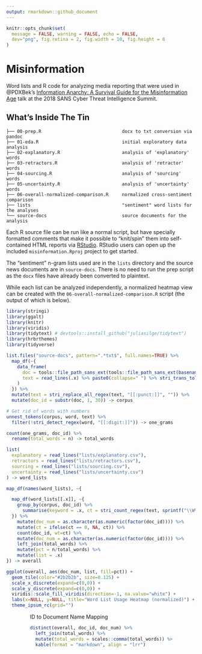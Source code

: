 ```yaml
---
output: rmarkdown::github_document
---
```


```r
knitr::opts_chunk$set(
  message = FALSE, warning = FALSE, echo = FALSE,
  dev="png", fig.retina = 2, fig.width = 10, fig.height = 6
)
```

# Misinformation

Word lists and R code for analyzing media reporting that were used in @PDXBek's [Information Anarchy: A Survival Guide for the Misinformation Age](https://www.sans.org/event/cyber-threat-intelligence-summit-2018/summit-agenda) talk at the 2018 SANS Cyber Threat Intelligence Summit.

## What's Inside The Tin

    ├── 00-prep.R                              docx to txt conversion via pandoc
    ├── 01-eda.R                               initial exploratory data analysis
    ├── 02-explanatory.R                       analysis of 'explanatory' words
    ├── 03-retractors.R                        analysis of 'retractor' words
    ├── 04-sourcing.R                          analysis of 'sourcing' words
    ├── 05-uncertainty.R                       analysis of 'uncertainty' words
    ├── 06-overall-normalized-comparison.R     normalized cross-sentiment comparison
    ├── lists                                  "sentiment" word lists for the analyses
    └── source-docs                            source documents for the analysis

Each R source file can be run like a normal script, but have specially formatted comments that make it possible to "knit/spin" them into self-contained HTML reports via [RStudio](https://www.rstudio.com/). RStudio users can open up the included  `misinformation.Rproj` project to get started.

The "sentiment" n-gram lists used are in the `lists` directory and the source news documents are in `source-docs`. There is no need to run the prep script as the `docx` files have already been converted to plaintext.

While each list can be analyzed independently, a normalized heatmap view can be created with the `06-overall-normalized-comparison.R` script (the output of which is below).

```r
library(stringi)
library(ggalt)
library(knitr)
library(viridis)
library(tidytext) # devtools::install_github("juliasilge/tidytext")
library(hrbrthemes)
library(tidyverse)

list.files("source-docs", pattern=".*txt$", full.names=TRUE) %>%
  map_df(~{
    data_frame(
      doc = tools::file_path_sans_ext(tools::file_path_sans_ext(basename(.x))),
      text = read_lines(.x) %>% paste0(collapse=" ") %>% stri_trans_tolower()
    )
  }) %>%
  mutate(text = stri_replace_all_regex(text, "[[:punct:]]", "")) %>%
  mutate(doc_id = substr(doc, 1, 30)) -> corpus

# Get rid of words with numbers
unnest_tokens(corpus, word, text) %>%
  filter(!stri_detect_regex(word, "[[:digit:]]")) -> one_grams

count(one_grams, doc_id) %>%
  rename(total_words = n) -> total_words

list(
  explanatory = read_lines("lists/explanatory.csv"),
  retractors = read_lines("lists/retractors.csv"),
  sourcing = read_lines("lists/sourcing.csv"),
  uncertainty = read_lines("lists/uncertainty.csv")
) -> word_lists

map_df(names(word_lists), ~{

  map_df(word_lists[[.x]], ~{
    group_by(corpus, doc_id) %>%
      summarise(keyword = .x, ct = stri_count_regex(text, sprintf("\\W%s\\W", .x)))
  }) %>%
    mutate(doc_num = as.character(as.numeric(factor(doc_id)))) %>%
    mutate(ct = ifelse(ct == 0, NA, ct)) %>%
    count(doc_id, wt=ct) %>%
    mutate(doc_num = as.character(as.numeric(factor(doc_id)))) %>%
    left_join(total_words) %>%
    mutate(pct = n/total_words) %>%
    mutate(list = .x)
}) -> overall
```

```r
ggplot(overall, aes(doc_num, list, fill=pct)) +
  geom_tile(color="#2b2b2b", size=0.125) +
  scale_x_discrete(expand=c(0,0)) +
  scale_y_discrete(expand=c(0,0)) +
  viridis::scale_fill_viridis(direction=-1, na.value="white") +
  labs(x=NULL, y=NULL, title="Word List Usage Heatmap (normalized)") +
  theme_ipsum_rc(grid="")
```

<div style="margin:auto; width:75%">

ID to Document Name Mapping
```r
distinct(overall, doc_id, doc_num) %>%
  left_join(total_words) %>%
  mutate(total_words = scales::comma(total_words)) %>% 
  kable(format = "markdown", align = "lrr")
```

</div>
